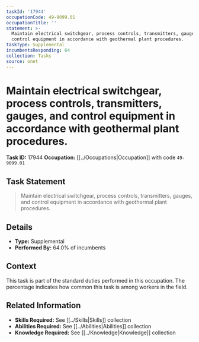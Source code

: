 ```yaml
---
taskId: '17944'
occupationCode: 49-9099.01
occupationTitle: ''
statement: >-
  Maintain electrical switchgear, process controls, transmitters, gauges, and
  control equipment in accordance with geothermal plant procedures.
taskType: Supplemental
incumbentsResponding: 64
collection: Tasks
source: onet
---
```

# Maintain electrical switchgear, process controls, transmitters, gauges, and control equipment in accordance with geothermal plant procedures.

**Task ID:** 17944
**Occupation:** [[../Occupations|Occupation]] with code `49-9099.01`

## Task Statement

> Maintain electrical switchgear, process controls, transmitters, gauges, and control equipment in accordance with geothermal plant procedures.

## Details

- **Type:** Supplemental
- **Performed By:** 64.0% of incumbents

## Context

This task is part of the standard duties performed in this occupation. The percentage indicates how common this task is among workers in the field.

## Related Information

- **Skills Required:** See [[../Skills|Skills]] collection
- **Abilities Required:** See [[../Abilities|Abilities]] collection
- **Knowledge Required:** See [[../Knowledge|Knowledge]] collection
